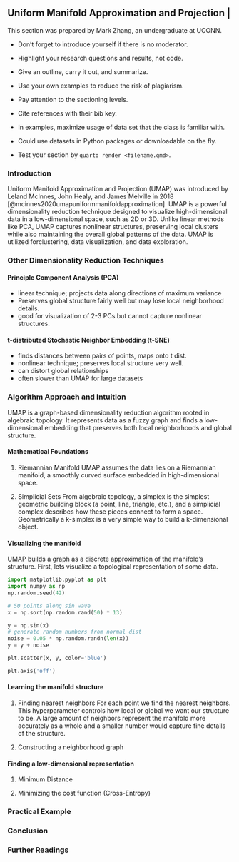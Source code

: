 ## Uniform Manifold Approximation and Projection                               |

This section was prepared by Mark Zhang, an undergraduate at UCONN.

+ Don’t forget to introduce yourself if there is no moderator.
+ Highlight your research questions and results, not code.
+ Give an outline, carry it out, and summarize.
+ Use your own examples to reduce the risk of plagiarism.

+ Pay attention to the sectioning levels.
+ Cite references with their bib key.
+ In examples, maximize usage of data set that the class is familiar with.
+ Could use datasets in Python packages or downloadable on the fly.
+ Test your section by `quarto render <filename.qmd>`.


### Introduction

Uniform Manifold Approximation and Projection (UMAP) was introduced by 
Leland McInnes, John Healy, and James Melville in 2018
[@mcinnes2020umapuniformmanifoldapproximation]. UMAP is a powerful 
dimensionality reduction technique designed to visualize high-dimensional 
data in a low-dimensional space, such as 2D or 3D. Unlike linear methods
like PCA, UMAP captures nonlinear structures, preserving local clusters 
while also maintaining the overall global patterns of the data. UMAP is 
utilized forclustering, data visualization, and data exploration.


### Other Dimensionality Reduction Techniques

#### Principle Component Analysis (PCA)
- linear technique; projects data along directions of maximum variance
- Preserves global structure fairly well but may lose local neighborhood 
  details.
- good for visualization of 2-3 PCs but cannot capture nonlinear
  structures.


#### t-distributed Stochastic Neighbor Embedding (t-SNE)
- finds distances between pairs of points, maps onto t dist.
- nonlinear technique; preserves local structure very well.
- can distort global relationships
- often slower than UMAP for large datasets

### Algorithm Approach and Intuition
UMAP is a graph-based dimensionality reduction algorithm rooted in algebraic
topology. It represents data as a fuzzy graph and finds a low-dimensional
embedding that preserves both local neighborhoods and global structure.

#### Mathematical Foundations

1. Riemannian Manifold
UMAP assumes the data lies on a Riemannian manifold, 
a smoothly curved surface embedded in high-dimensional space.

1. Simplicial Sets
From algebraic topology, a simplex is the simplest geometric building 
block (a point, line, triangle, etc.), and a simplicial complex describes
how these pieces connect to form a space. Geometrically a k-simplex is a 
very simple way to build a k-dimensional object.

#### Visualizing the manifold
UMAP builds a graph as a discrete approximation of the manifold’s structure.
First, lets visualize a topological representation of some data.
```python
import matplotlib.pyplot as plt
import numpy as np
np.random.seed(42)

# 50 points along sin wave
x = np.sort(np.random.rand(50) * 13)

y = np.sin(x)
# generate random numbers from normal dist
noise = 0.05 * np.random.randn(len(x))
y = y + noise

plt.scatter(x, y, color='blue')

plt.axis('off')
```

#### Learning the manifold structure
1. Finding nearest neighbors
For each point we find the nearest neighbors. This hyperparameter controls
how local or global we want our structure to be. A large amount of neighbors
represent the manifold more accurately as a whole and a smaller number would
capture fine details of the structure.

1. Constructing a neighborhood graph



#### Finding a low-dimensional representation
1. Minimum Distance


2. Minimizing the cost function (Cross-Entropy)


### Practical Example



### Conclusion



### Further Readings



